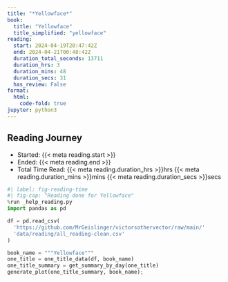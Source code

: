 ```yaml
---
title: "*Yellowface*"
book:
  title: "Yellowface"
  title_simplified: "yellowface"
reading:
  start: 2024-04-19T20:47:42Z
  end: 2024-04-21T00:48:42Z
  duration_total_seconds: 13711
  duration_hrs: 3
  duration_mins: 48
  duration_secs: 31
  has_review: False
format:
  html:
    code-fold: true
jupyter: python3
---
```


## Reading Journey

* Started: {{< meta reading.start >}}
* Ended: {{< meta reading.end >}}
* Total Time Read: {{< meta reading.duration_hrs >}}hrs {{< meta reading.duration_mins >}}mins {{< meta reading.duration_secs >}}secs

```python
#| label: fig-reading-time
#| fig-cap: "Reading done for Yellowface"
%run _help_reading.py
import pandas as pd

df = pd.read_csv(
  'https://github.com/MrGeislinger/victorsothervector/raw/main/'
  'data/reading/all_reading-clean.csv'
)

book_name = """Yellowface"""
one_title = one_title_data(df, book_name)
one_title_summary = get_summary_by_day(one_title)
generate_plot(one_title_summary, book_name);
```
